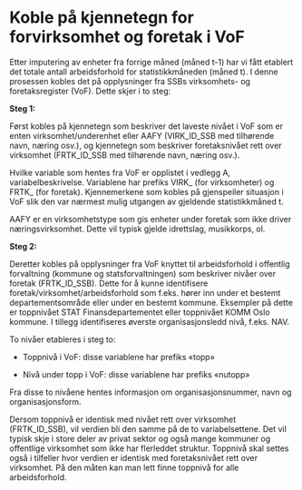 # Koble på kjennetegn for forvirksomhet og foretak i VoF

Etter imputering av enheter fra forrige måned (måned t-1) har vi fått
etablert det totale antall arbeidsforhold for statistikkmåneden (måned
t). I denne prosessen kobles det på opplysninger fra SSBs virksomhets-
og foretaksregister (VoF). Dette skjer i to steg:

**Steg 1:**

Først kobles på kjennetegn som beskriver det laveste nivået i VoF som er
enten virksomhet/underenhet eller AAFY (VIRK_ID_SSB med tilhørende navn,
næring osv.), og kjennetegn som beskriver foretaksnivået rett over
virksomhet (FRTK_ID_SSB med tilhørende navn, næring osv.).

Hvilke variable som hentes fra VoF er opplistet i vedlegg A,
variabelbeskrivelse. Variablene har prefiks VIRK\_ (for virksomheter) og
FRTK\_ (for foretak). Kjennemerkene som kobles på gjenspeiler situasjon
i VoF slik den var nærmest mulig utgangen av gjeldende statistikkmåned
t.

AAFY er en virksomhetstype som gis enheter under foretak som ikke driver
næringsvirksomhet. Dette vil typisk gjelde idrettslag, musikkorps, ol.

**Steg 2:**

Deretter kobles på opplysninger fra VoF knyttet til arbeidsforhold i
offentlig forvaltning (kommune og statsforvaltningen) som beskriver
nivåer over foretak (FRTK_ID_SSB). Dette for å kunne identifisere
foretak/virksomhet/arbeidsforhold som f.eks. hører inn under et bestemt
departementsområde eller under en bestemt kommune. Eksempler på dette er
toppnivået STAT Finansdepartementet eller toppnivået KOMM Oslo kommune.
I tillegg identifiseres øverste organisasjonsledd nivå, f.eks. NAV.

To nivåer etableres i steg to:

-   Toppnivå i VoF: disse variablene har prefiks «topp»

-   Nivå under topp i VoF: disse variablene har prefiks «nutopp»

Fra disse to nivåene hentes informasjon om organisasjonsnummer, navn og
organisasjonsform.

Dersom toppnivå er identisk med nivået rett over virksomhet
(FRTK_ID_SSB), vil verdien bli den samme på de to variabelsettene. Det
vil typisk skje i store deler av privat sektor og også mange kommuner og
offentlige virksomhet som ikke har flerleddet struktur. Toppnivå skal
settes også i tilfeller hvor verdien er identisk med foretaksnivået rett
over virksomhet. På den måten kan man lett finne toppnivå for alle
arbeidsforhold.
